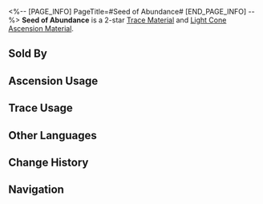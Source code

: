 <%-- [PAGE_INFO]
PageTitle=#Seed of Abundance#
[END_PAGE_INFO] --%>
{{Item Infobox
|id          = 110171
|image       = Item Seed of Abundance.png{{subst:void|<!--$UPLOAD:<<SpriteOutput/ItemFigures/110171.png>-<Item Seed of Abundance.png>-<Item Icons>>-->}}
|type        = Trace Material
|type2       = Light Cone Ascension Material
|invCategory = Upgrade Materials
|rarity      = 2
|effect      = 
|description = A seed of blessing sown by the Aeon of Abundance. Used to level up Traces slightly for {{Color|h|Abundance}} characters.
|source1     = [[Calyx (Backwater Pass)]]
|source2     = [[Embers Exchange]]
|source3     = [[Omni-Synthesizer]] &mdash; Material Exchange
}}
{{Description|Those who come in contact with it are slowly healed of their wounds and illnesses.<br />People who pray for the blessing of life while in despair will always have their prayers answered.<br /><br />''"You shall be granted what you ask for."''}}
'''Seed of Abundance''' is a 2-star [[Trace Material]] and [[Light Cone Ascension Material]].

==Sold By==
{{Shop Availability}}

==Ascension Usage==
{{Ascension Usage}}

==Trace Usage==
{{Trace Usage}}

==Other Languages==
{{Other Languages
|en   = Seed of Abundance
|zhs  = 丰饶之种
|zht  = 豐饒之種
|ja   = 豊穣の種
|ko   = 풍요의 씨앗
|es   = Semilla de la abundancia
|fr   = Graine d'abondance
|ru   = Семя изобилия
|th   = Seed of Abundance
|vi   = Hạt Giống Trù Phú
|de   = Saat des Überflusses
|id   = Seed of Abundance
|pt   = Semente da Abundância
}}

==Change History==
{{Change History|1.0}}

==Navigation==
{{Upgrade Material Navbox}}